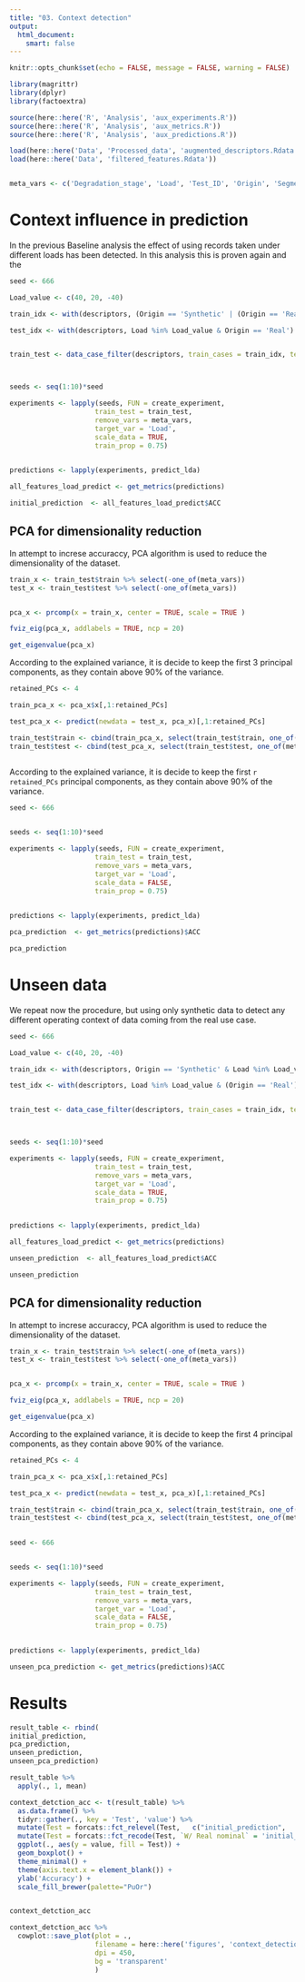 ```yaml
---
title: "03. Context detection"
output: 
  html_document:
    smart: false
---
```


```r
knitr::opts_chunk$set(echo = FALSE, message = FALSE, warning = FALSE)
```


```r

library(magrittr)
library(dplyr)
library(factoextra)

source(here::here('R', 'Analysis', 'aux_experiments.R'))
source(here::here('R', 'Analysis', 'aux_metrics.R'))
source(here::here('R', 'Analysis', 'aux_predictions.R'))

```


```r

load(here::here('Data', 'Processed_data', 'augmented_descriptors.Rdata'))
load(here::here('Data', 'filtered_features.Rdata'))


meta_vars <- c('Degradation_stage', 'Load', 'Test_ID', 'Origin', 'Segment', 'Repetition')

```


# Context influence in prediction

In the previous Baseline analysis the effect of using records taken under different loads has been detected. In this analysis this is proven again and the 

```r

seed <- 666

Load_value <- c(40, 20, -40)

train_idx <- with(descriptors, (Origin == 'Synthetic' | (Origin == 'Real' & Test_ID == 'train')) & Load %in% Load_value )

test_idx <- with(descriptors, Load %in% Load_value & Origin == 'Real')


train_test <- data_case_filter(descriptors, train_cases = train_idx, test_cases = test_idx, features = final_features, remove_vars = meta_vars, show_validity = TRUE)



seeds <- seq(1:10)*seed

experiments <- lapply(seeds, FUN = create_experiment, 
                     train_test = train_test,  
                     remove_vars = meta_vars,
                     target_var = 'Load', 
                     scale_data = TRUE,
                     train_prop = 0.75)
 

predictions <- lapply(experiments, predict_lda)

all_features_load_predict <- get_metrics(predictions)

initial_prediction  <- all_features_load_predict$ACC


```





## PCA for dimensionality reduction

In attempt to increse accuraccy, PCA algorithm is used to reduce the dimensionality of the dataset.

```r


train_x <- train_test$train %>% select(-one_of(meta_vars))
test_x <- train_test$test %>% select(-one_of(meta_vars))


pca_x <- prcomp(x = train_x, center = TRUE, scale = TRUE )

fviz_eig(pca_x, addlabels = TRUE, ncp = 20)

get_eigenvalue(pca_x)

```

According to the explained variance, it is decide to keep the first 3 principal components, as they contain above 90% of the variance.



```r

retained_PCs <- 4

train_pca_x <- pca_x$x[,1:retained_PCs]

test_pca_x <- predict(newdata = test_x, pca_x)[,1:retained_PCs]

train_test$train <- cbind(train_pca_x, select(train_test$train, one_of(meta_vars)  ))
train_test$test <- cbind(test_pca_x, select(train_test$test, one_of(meta_vars)  ))
                           

```

According to the explained variance, it is decide to keep the first `r retained_PCs` principal components, as they contain above 90% of the variance.



```r

seed <- 666


seeds <- seq(1:10)*seed

experiments <- lapply(seeds, FUN = create_experiment, 
                     train_test = train_test,  
                     remove_vars = meta_vars,
                     target_var = 'Load', 
                     scale_data = FALSE,
                     train_prop = 0.75)
 

predictions <- lapply(experiments, predict_lda)

pca_prediction  <- get_metrics(predictions)$ACC

pca_prediction


```





# Unseen data

We repeat now the procedure, but using only synthetic data to detect any different operating context of data coming from the real use case.


```r



seed <- 666

Load_value <- c(40, 20, -40)

train_idx <- with(descriptors, Origin == 'Synthetic' & Load %in% Load_value )

test_idx <- with(descriptors, Load %in% Load_value & (Origin == 'Real'))


train_test <- data_case_filter(descriptors, train_cases = train_idx, test_cases = test_idx, features = final_features, remove_vars = meta_vars, show_validity = TRUE)



seeds <- seq(1:10)*seed

experiments <- lapply(seeds, FUN = create_experiment, 
                     train_test = train_test,  
                     remove_vars = meta_vars,
                     target_var = 'Load', 
                     scale_data = TRUE,
                     train_prop = 0.75)
 

predictions <- lapply(experiments, predict_lda)

all_features_load_predict <- get_metrics(predictions)

unseen_prediction  <- all_features_load_predict$ACC

unseen_prediction


```



## PCA for dimensionality reduction

In attempt to increse accuraccy, PCA algorithm is used to reduce the dimensionality of the dataset.

```r


train_x <- train_test$train %>% select(-one_of(meta_vars))
test_x <- train_test$test %>% select(-one_of(meta_vars))


pca_x <- prcomp(x = train_x, center = TRUE, scale = TRUE )

fviz_eig(pca_x, addlabels = TRUE, ncp = 20)

get_eigenvalue(pca_x)


```



According to the explained variance, it is decide to keep the first 4 principal components, as they contain above 90% of the variance.

```r

retained_PCs <- 4

train_pca_x <- pca_x$x[,1:retained_PCs]

test_pca_x <- predict(newdata = test_x, pca_x)[,1:retained_PCs]

train_test$train <- cbind(train_pca_x, select(train_test$train, one_of(meta_vars)  ))
train_test$test <- cbind(test_pca_x, select(train_test$test, one_of(meta_vars)  ))
                           

```



```r

seed <- 666


seeds <- seq(1:10)*seed

experiments <- lapply(seeds, FUN = create_experiment, 
                     train_test = train_test,  
                     remove_vars = meta_vars,
                     target_var = 'Load', 
                     scale_data = FALSE,
                     train_prop = 0.75)
 

predictions <- lapply(experiments, predict_lda)

unseen_pca_prediction <- get_metrics(predictions)$ACC

```

# Results


```r

result_table <- rbind(
initial_prediction,
pca_prediction,
unseen_prediction,
unseen_pca_prediction)

result_table %>% 
  apply(., 1, mean)


```


```r

context_detction_acc <- t(result_table) %>% 
  as.data.frame() %>% 
  tidyr::gather(., key = 'Test', 'value') %>% 
  mutate(Test = forcats::fct_relevel(Test,   c("initial_prediction",    "pca_prediction",     "unseen_prediction","unseen_pca_prediction")   ) ) %>% 
  mutate(Test = forcats::fct_recode(Test, `W/ Real nominal` = 'initial_prediction', `W/ Real nominal W/ PCA` = 'pca_prediction', `W/O Real nominal` = 'unseen_prediction', `W/O Real nominal W/ PCA` = 'unseen_pca_prediction')) %>%
  ggplot(., aes(y = value, fill = Test)) + 
  geom_boxplot() +
  theme_minimal() +
  theme(axis.text.x = element_blank()) +
  ylab('Accuracy') + 
  scale_fill_brewer(palette="PuOr")


context_detction_acc

context_detction_acc %>% 
  cowplot::save_plot(plot = .,
                     filename = here::here('figures', 'context_detection_boxplot_acc.png'),
                     dpi = 450,
                     bg = 'transparent'
                     )



```



